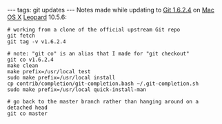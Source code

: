 ---
tags: git updates
---
Notes made while updating to [[Git 1.6.2.4]] on [[Mac OS X]] [[Leopard]] 10.5.6:

<pre># working from a clone of the official upstream Git repo
git fetch
git tag -v v1.6.2.4

# note: "git co" is an alias that I made for "git checkout"
git co v1.6.2.4
make clean
make prefix=/usr/local test
sudo make prefix=/usr/local install
cp contrib/completion/git-completion.bash ~/.git-completion.sh
sudo make prefix=/usr/local quick-install-man

# go back to the master branch rather than hanging around on a detached head
git co master</pre>
